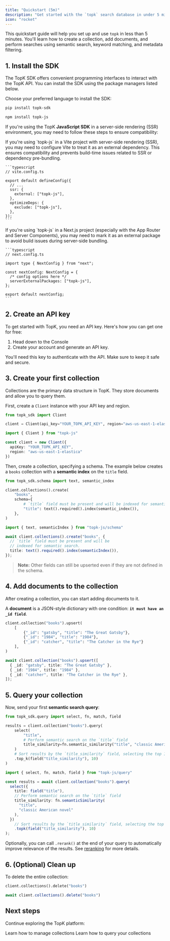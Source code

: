 ```yaml
---
title: "Quickstart (5m)"
description: "Get started with the `topk` search database in under 5 minutes."
icon: "rocket"
---
```



This quickstart guide will help you set up and use `topk` in less than 5 minutes. You'll learn how to create a collection, add documents, and perform searches using semantic search, keyword matching, and metadata filtering.

## 1. Install the SDK

The TopK SDK offers convenient programming interfaces to interact with the TopK API. You can install the SDK using the package managers listed below.

Choose your preferred language to install the SDK:

<CodeGroup>

```bash Python
pip install topk-sdk
```


```bash Javascript
npm install topk-js
```

</CodeGroup>

If you're using the TopK **JavaScript SDK** in a server-side rendering (SSR) environment, you may need to follow these steps to ensure compatibility:

<AccordionGroup>
  <Accordion title="Using with Vite ?" description="Remix, Nuxt, SvetleKit, Astro ...">
    If you're using `topk-js` in a Vite project with server-side rendering (SSR), you may need to configure Vite to treat it as an external dependency. This ensures compatibility and prevents build-time issues related to SSR or dependency pre-bundling.

    ```typescript
    // vite.config.ts
    
    export default defineConfig({
      // ...
      ssr: {
        external: ["topk-js"],
      },
      optimizeDeps: {
        exclude: ["topk-js"],
      },
    });
    ```
  </Accordion>
  <Accordion title="Using with Webpack or Turbopack ?" description="Next.js">
    If you're using `topk-js` in a Next.js project (especially with the App Router and Server Components), you may need to mark it as an external package to avoid build issues during server-side bundling.

    ```typescript
    // next.config.ts
    
    import type { NextConfig } from "next";
    
    const nextConfig: NextConfig = {
      /* config options here */
      serverExternalPackages: ["topk-js"],
    };
    
    export default nextConfig;
    ```
  </Accordion>
</AccordionGroup>

## 2. Create an API key

To get started with TopK, you need an API key. Here's how you can get one for free:

1. Head down to the Console
2. Create your account and generate an API key.

You'll need this key to authenticate with the API. Make sure to keep it safe and secure.

## 3. Create your first collection

Collections are the primary data structure in TopK. They store documents and allow you to query them.

First, create a `Client` instance with your API key and <Tooltip tip="TopK region is where your data is stored. It maps to a specific cloud region.">region</Tooltip>.

<CodeGroup>

```python Python
from topk_sdk import Client

client = Client(api_key="YOUR_TOPK_API_KEY", region="aws-us-east-1-elastica")
```


```typescript Javascript
import { Client } from "topk-js"

const client = new Client({
  apiKey: "YOUR_TOPK_API_KEY",
  region: "aws-us-east-1-elastica"
})
```

</CodeGroup>

Then, create a collection, specifying a schema. The example below creates a `books` collection with a **semantic index** on the `title` field.

<CodeGroup>

```python Python
from topk_sdk.schema import text, semantic_index

client.collections().create(
    "books",
    schema={
        # `title` field must be present and will be indexed for semantic search.
        "title": text().required().index(semantic_index()),
    },
)
```


```typescript Javascript
import { text, semanticIndex } from "topk-js/schema"

await client.collections().create("books", {
  // `title` field must be present and will be
  // indexed for semantic search.
  title: text().required().index(semanticIndex()),
});
```

</CodeGroup>

> **Note:** Other fields can still be upserted even if they are not defined in the schema.

## 4. Add documents to the collection

After creating a collection, you can start adding documents to it.

A **document** is a JSON-style dictionary with one condition: **`it must have an _id field`**.

<CodeGroup>

```python Python
client.collection("books").upsert(
    [
        {"_id": "gatsby", "title": "The Great Gatsby"},
        {"_id": "1984", "title": "1984"},
        {"_id": "catcher", "title": "The Catcher in the Rye"}
    ],
)
```


```typescript Javascript
await client.collection("books").upsert([
  { _id: "gatsby", title: "The Great Gatsby" },
  { _id: "1984", title: "1984" },
  { _id: "catcher", title: "The Catcher in the Rye" },
]);
```

</CodeGroup>

## 5. Query your collection

Now, send your first **semantic search query**:

<CodeGroup>

```python Python
from topk_sdk.query import select, fn, match, field

results = client.collection("books").query(
    select(
        "title",
        # Perform semantic search on the `title` field
        title_similarity=fn.semantic_similarity("title", "classic American novel"),
    )
    # Sort results by the `title_similarity` field, selecting the top 10 results
    .top_k(field("title_similarity"), 10)
)
```


```typescript Javascript
import { select, fn, match, field } from "topk-js/query"

const results = await client.collection("books").query(
  select({
    title: field("title"),
    // Perform semantic search on the `title` field
    title_similarity: fn.semanticSimilarity(
      "title",
      "classic American novel"
    ),
  })
    // Sort results by the `title_similarity` field, selecting the top 10 results
    .topk(field("title_similarity"), 10)
);
```

</CodeGroup>

Optionally, you can call `.rerank()` at the end of your query to automatically improve relevance of the results. See [reranking](/documents/query#reranking) for more details.

## 6. (Optional) Clean up

To delete the entire collection:

<CodeGroup>

```python Python
client.collections().delete("books")
```


```typescript Javacript
await client.collections().delete("books")
```

</CodeGroup>

<Support />

## Next steps

Continue exploring the TopK platform:

<CardGroup cols="2">
  <Card title="Managing collections" icon="paintbrush" href="/collections/create">
    Learn how to manage collections
  </Card>
  <Card title="Querying" icon="square-code" href="/documents/query">
    Learn how to query your collections
  </Card>
</CardGroup>